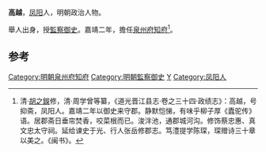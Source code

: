 {{About|明朝政治人物|五代十国时期南唐人物|高越 (南唐)|}}
'''高越'''，[[凤阳|凤阳]]人，明朝政治人物。

舉人出身，授[[監察御史|監察御史]]。嘉靖二年，擔任[[泉州府|泉州府]][[知府|知府]]<ref>清·[[胡之鋘|胡之鋘]]修，清·周学曾等纂，《道光晋江县志·卷之三十四·政绩志》：高越，号抑斋，凤阳人。嘉靖二年以御史来守郡。静默恺悌，有味乎柳子厚《蠹驼传》语。居郡斋日垂帘焚香，咬菜根而已。浚泮池，通郡城河沟。修饰蔡忠惠、真文忠太守祠。延给谏史于光、行人张岳修郡志。笃澧提学陈琛，琛赠诗三十章以美之。《闽书》。</ref>。

==参考==
{{reflist}}
{{start box}}
{{s-off}}
{{succession box|[[葛恒|葛恒]]|[[顾可久|顾可久]]|[[泉州府|泉州府]][[知府|知府]]|嘉靖二年-嘉靖五年}}
{{end box}}
{{明朝人物小作品}}
[[Category:明朝泉州府知府|Category:明朝泉州府知府]]
[[Category:明朝監察御史|Category:明朝監察御史]]
[[Category:高姓|Y]]
[[Category:凤阳人|Category:凤阳人]]